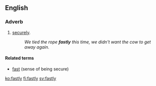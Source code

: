 ==English==

===Adverb===
{{en-adv}}

# [[securely]].
#: ''We tied the rope '''fastly''' this time, we didn't want the cow to get away again.''

====Related terms====
* [[fast]] (sense of being secure)

[[ko:fastly]]
[[fi:fastly]]
[[sv:fastly]]